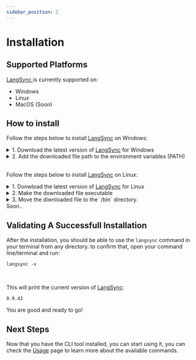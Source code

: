 ```yaml
---
sidebar_position: 2
---
```


# Installation


## Supported Platforms

<a href="https://langsync.app" target="_blank">
  LangSync
</a> is currently supported on:

- Windows
- Linux
- MacOS (Soon)

## How to install

<Tabs>

<TabItem value="windows" label="Windows">

Follow the steps below to install <a href="https://langsync.app" target="_blank">LangSync</a> on Windows:

<details>
  <summary>1. Download the latest version of <a href="https://langsync.app" target="_blank">LangSync</a> for Windows</summary>

[Click here to download from our CDN.](https://cdn.langsync.app/0.9.43/windows/langsync.exe)

</details>

<details>
  <summary>2. Add the downloaded file path to the environment variables (PATH)
  </summary>

To learn how to update environment variables, see the [Microsoft PowerShell documentation](https://learn.microsoft.com/en-us/powershell/module/microsoft.powershell.core/about/about_environment_variables?view=powershell-7.3#saving-changes-to-environment-variables).

This will allow you to use the `langsync` command from anywhere in your CMD/PowerShell.

</details>

<br />

</TabItem>

<TabItem value="linux" label="Linux">

Follow the steps below to install <a href="https://langsync.app" target="_blank">LangSync</a> on Linux:

<details>
  <summary>1. Donwload the latest version of <a href="https://langsync.app" target="_blank">LangSync</a> for Linux</summary>

[Click here to download from our CDN.](https://cdn.langsync.app/0.9.43/linux/langsync)

</details>

<details>
  <summary>2. Make the downloaded file executable</summary>

Open your terminal on the directory where you downloaded the file and run the following command:

```langsync
$ sudo chmod +x langsync
```

This will make the file executable and you will be able to run it from your terminal.

  </details>

<details>
  <summary>3. Move the diwnloaded file to the `/bin` directory.</summary>

Open your terminal on the directory where you downloaded the file and run the following command:

```langsync
$ sudo mv langsync /bin
```

This will move the file to the `/bin` directory, so you can use it from anywhere including your software project directory.

</details>

</TabItem>

<TabItem value="macos" label="MacOS">
  Soon..
</TabItem>

</Tabs>

## Validating A Successfull Installation

After the installation, you should be able to use the `langsync` command in your terminal from any directory. to confirm that, open your command line/terminal and run:

```langsync
langsync -v
```

<br />

This will print the current version of <a href="https://langsync.app" target="_blank">LangSync</a>:

```langsync
0.9.43
```

You are good and ready to go!

## Next Steps

Now that you have the CLI tool installed, you can start using it, you can check the [Usage](./cli-usage/auth) page to learn more about the available commands.
